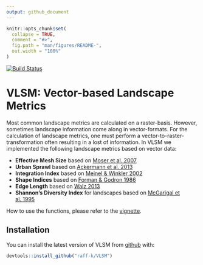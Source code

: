 ```yaml
---
output: github_document
---
```


<!-- README.md is generated from README.Rmd. Please edit that file -->

```r
knitr::opts_chunk$set(
  collapse = TRUE,
  comment = "#>",
  fig.path = "man/figures/README-",
  out.width = "100%"
)
```

[![Build Status](https://api.travis-ci.org/raff-k/VLSM.svg?branch=master)](https://travis-ci.org/raff-k/VLSM)

# VLSM: Vector-based Landscape Metrics
Most common landscape metrics are calculated on a raster-basis. However, sometimes landscape information come along in vector-formats. For the calculation of landscape metrics, one must perform a vector-to-raster-transformation often resulting in a lost of information. In VLSM we implemented the following landscape metrics based on vector data:

* **Effective Mesh Size** based on [Moser et al. 2007](https://doi.org/10.1007/s10980-006-9023-0)
* **Urban Sprawl** based on [Ackermann et al. 2013](https://www.schulthess.com/buchshop/detail/ISBN-9783784340326/Ackermann-Werne-Schweiger-Manue-Sukopp-Ulrich-fuer-Naturschutz-BfN-Bundesam-Editor/Indikatoren-zur-biologischen-Vielfalt?bpmbutton211549=1&bpmtoken=)
* **Integration Index** based on [Meinel & Winkler 2002](https://www2.ioer.de/recherche/pdf/2002_meinel_earsel.pdf)
* **Shape Indices** based on [Forman & Godron 1986](https://link.springer.com/journal/10980)
* **Edge Length** based on [Walz 2013](http://rosdok.uni-rostock.de/file/rosdok_disshab_0000000980/rosdok_derivate_0000005089/Habilitationsschrift_Walz_2013.pdf)
* **Shannon's Diversity Index** for landscapes based on [McGarigal et al. 1995](https://www.fs.usda.gov/treesearch/pubs/3064)

How to use the functions, please refer to the [vignette]().

## Installation

You can install the latest version of VLSM from [github](https://github.com/raff-k/VLSM) with:


```r
devtools::install_github("raff-k/VLSM")
```
